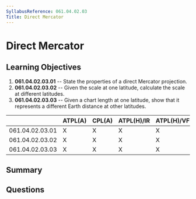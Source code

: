 ```yaml
---
SyllabusReference: 061.04.02.03
Title: Direct Mercator
---
```


# Direct Mercator

## Learning Objectives

1. **061.04.02.03.01** -- State the properties of a direct Mercator projection.
2. **061.04.02.03.02** -- Given the scale at one latitude, calculate the scale at
   different latitudes.
3. **061.04.02.03.03** -- Given a chart length at one latitude, show that it
   represents a different Earth distance at other latitudes.

|                 | ATPL(A) | CPL(A) | ATPL(H)/IR | ATPL(H)/VFR | CPL(H) | IR  | CBIR(A) |
| --------------- | ------- | ------ | ---------- | ----------- | ------ | --- | ------- |
| 061.04.02.03.01 | X       | X      | X          | X           | X      |     |         |
| 061.04.02.03.02 | X       | X      | X          | X           | X      |     |         |
| 061.04.02.03.03 | X       | X      | X          | X           | X      |     |         |

## Summary

## Questions
